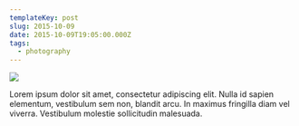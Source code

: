 ```yaml
---
templateKey: post
slug: 2015-10-09
date: 2015-10-09T19:05:00.000Z
tags:
  - photography
---
```

![](../../static/assets/20151009-IMG_2368.jpg)

Lorem ipsum dolor sit amet, consectetur adipiscing elit. Nulla id sapien elementum, vestibulum sem non, blandit arcu. In maximus fringilla diam vel viverra. Vestibulum molestie sollicitudin malesuada.